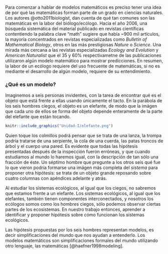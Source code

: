 Para comenzar a hablar de modelos matemáticos es preciso tener una idea de por qué las matemáticas forman parte de un grado en ciencias naturales. Los autores @otto2011biologist, dan cuenta de qué tan comunes son las matemáticas en la labor del biólogo/ecólogo. Hacia el año 2006, una búsqueda sistemática del material publicado en revistas científicas contentiendo la palabra clave "math" sugiere que había ~900 mil artículos, la mayoría concentrados en revistas especializadas como *Bulletin of Mathematical Biology*, otros en las más prestigiosas *Nature* o *Science*. Una mirada más cercana a las revistas especializadas *Ecology and Evolution* y *American Naturalist* que el 35 y 60% respectivametne de las publicaciones utilizaron algún modelo matemático para mostrar predicciones. En resumen, la labor de un ecólogo requiere del uso frecuente de matemáticas, si no es mediante el desarrollo de algún modelo, requiere de su entendimiento.

### ¿Qué es un modelo?

Imaginemos a seis personas invidentes, con la tarea de encontrar qué es el objeto que está frente a ellas usando únicamente el tacto. En la parábola de los seis hombres ciegos, el objeto es un elefante, de modo que la imágen que cada uno de ellos se forma del objeto depende enteramente de la parte del elefante que están tocando.

```r
knitr::include_graphics("Unidad-I/elefante.png")
```

Quien toque los colmillos podrá pensar que se trata de una lanza, la trompa podría tratarse de una serpiente, la cola de una cuerda, las patas troncos de árbol y el cuerpo una pared. Es evidente que todas las hipótesis presentadas después de la inspección fueron erróneas, y que cuando estudiamos al mundo lo haremos igual, con la descripción de tan sólo una fracción de éste. Un séptimo hombre que pregunte a los otros seis qué fue lo que vieron podría formarse una imágen más completa del *sistema* para proponer otra hipótesis: se trata de un objeto grande reposando sobre cuatro columnas con apéndices adelante y atrás.

Al estudiar los sistemas ecológicos, al igual que los ciegos, no sabremos que estamos frente a un elefante. Los sistemas ecológicos, al igual que los elefantes, también tienen componentes interconectados, y nosotros los ecólogos somos como los hombres ciegos, sólo podemos observar ciertas partes de los ecosistemas. En nuestro trabajo entonces, aprender a identificar y proponer hipótesis sobre cómo funcionan los sistemas ecológicos. 

Las hipótesis propuestas por los seis hombres representan modelos, es decir simplificaciones del mundo que nos ayudan a entenderlo. Los modelos matemáticos son simplificaciones formales del mundo utilizando otro lenguaje, las matemáticas  [@haefner1998modeling].

